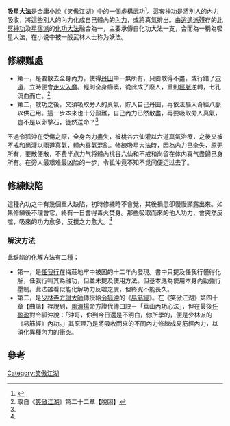 {{fansite|time=2016-03-25T07:16:18+00:00}}
{{金庸武功
|名称=吸星大法
|小说=《[[笑傲江湖|笑傲江湖]]》
|门派=[[日月神教|日月神教]]
|类型=內功
|人物=[[任我行|任我行]]、[[令狐冲|令狐冲]]}}
'''吸星大法'''是[[金庸|金庸]]小說《[[笑傲江湖|笑傲江湖]]》中的一個虛構武功<ref>{{cite news|title=天山武林大会引关注 盘点金庸武侠剧10大奇功|url=http://news.jwb.com.cn/art/2013/8/3/art_189_3335022.html|accessdate=2013-12-04|newspaper=今晚网|deadurl=yes|archiveurl=https://web.archive.org/web/20131211230317/http://news.jwb.com.cn/art/2013/8/3/art_189_3335022.html|archivedate=2013-12-11}}</ref>。這套神功是將別人的內力吸收，將這些別人的內力化成自己體內的[[內力|內力]]，或將真氣排出。由[[逍遙派|逍遙派]]殘存的[[北冥神功|北冥神功]]及[[星宿派|星宿派]]的[[化功大法|化功大法]]融合為一，主要承傳自化功大法一支，合而為一稱為吸星大法，在小说中被一般武林人士称为妖法。

==修練難處==
*第一，是要散去全身內力，使得[[丹田|丹田]]中一無所有，只要散得不盡，或行錯了[[穴道|穴道]]，立時便會[[走火入魔|走火入魔]]。輕則全身癱瘓，從此成了廢人，重則[[經脈|經脈]]逆轉，七孔流血而亡。<ref name=spw22>取自《[[笑傲江湖|笑傲江湖]]》第二十二章【脫困】</ref>
*第二，散功之後，又須吸取旁人的真氣，貯入自己丹田，再依法驅入奇經八脈以供己用。這一步本來也十分艱難，自己內力已然散盡，再要吸取旁人真氣，豈不是以卵擊石，徒然送命？<ref name=spw22/>
不過令狐沖在受傷之際，全身內力盡失，被桃谷六仙灌以六道真氣治療，之後又被不戒和尚灌以兩道真氣，體內真氣混亂。修練吸星大法時，因為内力已全失，原无所有，要散便散，不费半点力气将體內桃谷六仙和不戒和尚留在体内真气盡歸己身所有。在旁人最艰难最凶险的一步，令狐沖竟不知不觉间便迈过去了。

==修練缺陷==
這種內功之中有幾個重大缺陷，初時修練時不會覺，其後禍患卻慢慢顯露出來。如果修練後不理會它，終有一日會得毒火焚身。那些吸取而來的他人功力，會突然反噬，吸來的功力愈多，反撲之力愈大。<ref name=spw22/>

===解決方法===
此缺陷的化解方法有二種；
*第一，是[[任我行|任我行]]在梅莊地牢中被困的十二年內發現。書中只提及任我行懂得化解，任我行叫其為融功，但並未提及使用方法。但基本應為使用本身內勁強行壓制。此法雖看似能化解功力反噬之虞，但終究不能長久。
*第二，是[[少林寺|少林寺]][[方證大師|方證大師]]傳授給[[令狐沖|令狐沖]]的《[[易筋經|易筋經]]》。在《笑傲江湖》第四十章【曲諧】裡說到，[[風清揚|風清揚]]命方證代傳口訣－「華山內功心法」，但在最後[[任盈盈|任盈盈]]對令狐沖說：「沖哥，你到今日還是不明白，你所學的，便是少林派的《易筋經》內功。」其原理乃是將吸收而來的不同內力修練成易筋經內力，以消化異種內力的衝突。

==參考==
{{reflist}}
[[Category:笑傲江湖|Category:笑傲江湖]]